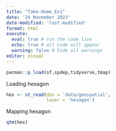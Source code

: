 ```yaml
---
title: "Take-Home_Ex1"
date: '24 November 2023'
date-modified: 'last-modified'
format: html
execute: 
  eval: true # run the code live
  echo: true # all code will appear
  warning: false # hide all warnings
editor: visual
---
```


```r
pacman::p_load(sf,spdep,tidyverse,tmap)
```

Loading hexagon

```r
hex <- st_read(dsn = 'data/geospatial',
               layer = 'hexagon')
```

Mapping hexagon

```r
qtm(hex)
```
